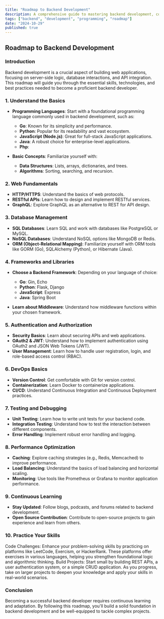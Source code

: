 ```yaml
---
title: "Roadmap to Backend Development"
description: A comprehensive guide to mastering backend development, covering essential skills, technologies, and best practices.
tags: ["backend", "development", "programming", "roadmap"]
date: "2024-10-29"
published: true
---
```


## Roadmap to Backend Development

### Introduction
Backend development is a crucial aspect of building web applications, focusing on server-side logic, database interactions, and API integration. This roadmap will guide you through the essential skills, technologies, and best practices needed to become a proficient backend developer.

### 1. Understand the Basics
- **Programming Languages**: Start with a foundational programming language commonly used in backend development, such as:
  - **Go**: Known for its simplicity and performance.
  - **Python**: Popular for its readability and vast ecosystem.
  - **JavaScript (Node.js)**: Great for full-stack JavaScript applications.
  - **Java**: A robust choice for enterprise-level applications.
  - **Php**:

- **Basic Concepts**: Familiarize yourself with:
  - **Data Structures**: Lists, arrays, dictionaries, and trees.
  - **Algorithms**: Sorting, searching, and recursion.

### 2. Web Fundamentals
- **HTTP/HTTPS**: Understand the basics of web protocols.
- **RESTful APIs**: Learn how to design and implement RESTful services.
- **GraphQL**: Explore GraphQL as an alternative to REST for API design.

### 3. Database Management
- **SQL Databases**: Learn SQL and work with databases like PostgreSQL or MySQL.
- **NoSQL Databases**: Understand NoSQL options like MongoDB or Redis.
- **ORM (Object-Relational Mapping)**: Familiarize yourself with ORM tools like GORM (Go), SQLAlchemy (Python), or Hibernate (Java).

### 4. Frameworks and Libraries
- **Choose a Backend Framework**: Depending on your language of choice:
  - **Go**: Gin, Echo
  - **Python**: Flask, Django
  - **JavaScript**: Express
  - **Java**: Spring Boot

- **Learn about Middleware**: Understand how middleware functions within your chosen framework.

### 5. Authentication and Authorization
- **Security Basics**: Learn about securing APIs and web applications.
- **OAuth2 & JWT**: Understand how to implement authentication using OAuth2 and JSON Web Tokens (JWT).
- **User Management**: Learn how to handle user registration, login, and role-based access control (RBAC).

### 6. DevOps Basics
- **Version Control**: Get comfortable with Git for version control.
- **Containerization**: Learn Docker to containerize applications.
- **CI/CD**: Understand Continuous Integration and Continuous Deployment practices.

### 7. Testing and Debugging
- **Unit Testing**: Learn how to write unit tests for your backend code.
- **Integration Testing**: Understand how to test the interaction between different components.
- **Error Handling**: Implement robust error handling and logging.

### 8. Performance Optimization
- **Caching**: Explore caching strategies (e.g., Redis, Memcached) to improve performance.
- **Load Balancing**: Understand the basics of load balancing and horizontal scaling.
- **Monitoring**: Use tools like Prometheus or Grafana to monitor application performance.

### 9. Continuous Learning
- **Stay Updated**: Follow blogs, podcasts, and forums related to backend development.
- **Open Source Contribution**: Contribute to open-source projects to gain experience and learn from others.


### 10. Practice Your Skills
Code Challenges: Enhance your problem-solving skills by practicing on platforms like LeetCode, Exercism, or HackerRank. These platforms offer exercises in various languages, helping you strengthen foundational logic and algorithmic thinking.
Build Projects: Start small by building REST APIs, a user authentication system, or a simple CRUD application. As you progress, take on larger projects to deepen your knowledge and apply your skills in real-world scenarios.

### Conclusion
Becoming a successful backend developer requires continuous learning and adaptation. By following this roadmap, you'll build a solid foundation in backend development and be well-equipped to tackle complex projects.
